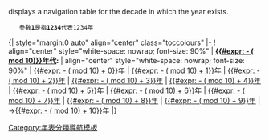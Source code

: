 <noinclude>
{{Eiei}}

'''{{PAGENAME}}'''  displays a navigation table for the decade in which the year exists.
    參數'''1'''是指'''1234'''代表1234年
</noinclude>{| style="margin:0 auto" align="center" class="toccolours"
|-
! align="center" style="white-space: nowrap; font-size: 90%" | '''[[:Category:{{#expr: {{{1}}} - ({{{1}}} mod 10)}}年代創建的教育機構|{{#expr: {{{1}}} - ({{{1}}} mod 10)}}年代]]:'''
| align="center" style="white-space: nowrap; font-size: 90%" | [[:Category:{{#expr: {{{1}}} - ({{{1}}} mod 10) + 0}}年創建的教育機構|{{#expr: {{{1}}} - ({{{1}}} mod 10) + 0}}年]] | [[:Category:{{#expr: {{{1}}} - ({{{1}}} mod 10) + 1}}年創建的教育機構|{{#expr: {{{1}}} - ({{{1}}} mod 10) + 1}}年]] | [[:Category:{{#expr: {{{1}}} - ({{{1}}} mod 10) + 2}}年創建的教育機構|{{#expr: {{{1}}} - ({{{1}}} mod 10) + 2}}年]] | [[:Category:{{#expr: {{{1}}} - ({{{1}}} mod 10) + 3}}年創建的教育機構|{{#expr: {{{1}}} - ({{{1}}} mod 10) + 3}}年]] | [[:Category:{{#expr: {{{1}}} - ({{{1}}} mod 10) + 4}}年創建的教育機構|{{#expr: {{{1}}} - ({{{1}}} mod 10) + 4}}年]] | [[:Category:{{#expr: {{{1}}} - ({{{1}}} mod 10) + 5}}年創建的教育機構|{{#expr: {{{1}}} - ({{{1}}} mod 10) + 5}}年]] | [[:Category:{{#expr: {{{1}}} - ({{{1}}} mod 10) + 6}}年創建的教育機構|{{#expr: {{{1}}} - ({{{1}}} mod 10) + 6}}年]] | [[:Category:{{#expr: {{{1}}} - ({{{1}}} mod 10) + 7}}年創建的教育機構|{{#expr: {{{1}}} - ({{{1}}} mod 10) + 7}}年]] | [[:Category:{{#expr: {{{1}}} - ({{{1}}} mod 10) + 8}}年創建的教育機構|{{#expr: {{{1}}} - ({{{1}}} mod 10) + 8}}年]] | [[:Category:{{#expr: {{{1}}} - ({{{1}}} mod 10) + 9}}年創建的教育機構|{{#expr: {{{1}}} - ({{{1}}} mod 10) + 9}}年]] |→[[:Category:{{#expr: {{{1}}} - ({{{1}}} mod 10) + 10}}年創建的教育機構|{{#expr: {{{1}}} - ({{{1}}} mod 10) + 10}}年]]
|}<noinclude>

[[Category:年表分類導航模板]]

</noinclude>